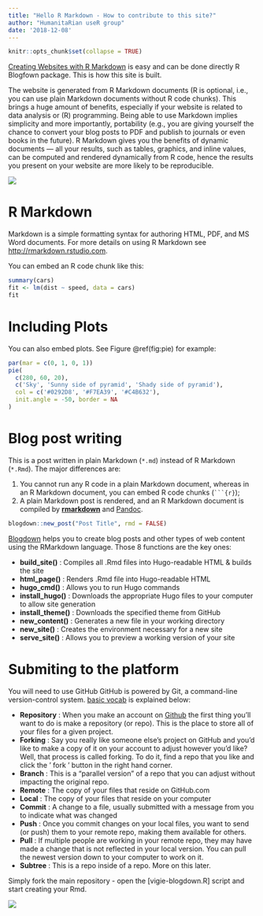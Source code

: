 ```yaml
---
title: "Hello R Markdown - How to contribute to this site?"
author: "HumanitaRian useR group"
date: '2018-12-08'
---
```


```r
knitr::opts_chunk$set(collapse = TRUE)
```

[Creating Websites with R Markdown](https://bookdown.org/yihui/blogdown/) is easy and can be done directly R Blogfown package. This is how this site is built.

<!--MORE-->

The website is generated from R Markdown documents (R is optional, i.e., you can use plain Markdown documents without R code chunks). This brings a huge amount of benefits, especially if your website is related to data analysis or (R) programming. Being able to use Markdown implies simplicity and more importantly, portability (e.g., you are giving yourself the chance to convert your blog posts to PDF and publish to journals or even books in the future). R Markdown gives you the benefits of dynamic documents — all your results, such as tables, graphics, and inline values, can be computed and rendered dynamically from R code, hence the results you present on your website are more likely to be reproducible. 


![](/post/r-rmarkdown_files/cover.png)

# R Markdown


Markdown is a simple formatting syntax for authoring HTML, PDF, and MS Word documents. For more details on using R Markdown see <http://rmarkdown.rstudio.com>.

You can embed an R code chunk like this:

```r
summary(cars)
fit <- lm(dist ~ speed, data = cars)
fit
```

# Including Plots

You can also embed plots. See Figure \@ref(fig:pie) for example:

```r
par(mar = c(0, 1, 0, 1))
pie(
  c(280, 60, 20),
  c('Sky', 'Sunny side of pyramid', 'Shady side of pyramid'),
  col = c('#0292D8', '#F7EA39', '#C4B632'),
  init.angle = -50, border = NA
)
```


# Blog post writing

This is a post written in plain Markdown (`*.md`) instead of R Markdown (`*.Rmd`). The major differences are:

1. You cannot run any R code in a plain Markdown document, whereas in an R Markdown document, you can embed R code chunks (```` ```{r} ````);
2. A plain Markdown post is rendered, and an R Markdown document is compiled by [**rmarkdown**](http://rmarkdown.rstudio.com) and [Pandoc](http://pandoc.org).



```r
blogdown::new_post("Post Title", rmd = FALSE)
```

[Blogdown](https://github.com/rstudio/blogdown) helps you to create blog posts and other types of web content using the RMarkdown language. Those 8 functions are the key ones:

* **build_site()** : Compiles all .Rmd files into Hugo-readable HTML & builds the site
* **html_page()** : Renders .Rmd file into Hugo-readable HTML
* **hugo_cmd()** : Allows you to run Hugo commands
* **install_hugo()** : Downloads the appropriate Hugo files to your computer to allow site generation
* **install_theme()** : Downloads the specified theme from GitHub
* **new_content()** : Generates a new file in your working directory
* **new_site()** : Creates the environment necessary for a new site
* **serve_site()** : Allows you to preview a working version of your site


# Submiting to the platform

You will need to use GitHub
GitHub is powered by Git, a command-line version-control system.  [basic vocab](https://help.github.com/articles/github-glossary/) is explained below:

* **Repository** : When you make an account on [Github](https://github.com/) the first thing you'll want to do is make a repository (or repo). This is the place to store all of your files for a given project.
* **Forking** : Say you really like someone else's project on GitHub and you'd like to make a copy of it on your account to adjust however you'd like? Well, that process is called forking. To do it, find a repo that you like and click the ' <i class="fa fa-code-fork" aria-hidden="true"></i> fork ' button in the right hand corner.
* **Branch** : This is a "parallel version" of a repo that you can adjust without impacting the original repo. 
* **Remote** : The copy of your files that reside on GitHub.com
* **Local** : The copy of your files that reside on your computer
* **Commit** : A change to a file, usually submitted with a message from you to indicate what was changed
* **Push** : Once you commit changes on your local files, you want to send (or push) them to your remote repo, making them available for others.
* **Pull** : If multiple people are working in your remote repo, they may have made a change that is not reflected in your local version. You can pull the newest version down to your computer to work on it. 
* **Subtree** : This is a repo inside of a repo. More on this later. 


Simply fork the main repository - open the [vigie-blogdown.R] script and start creating your Rmd.


![](/post/r-rmarkdown_files/new-post.png)
